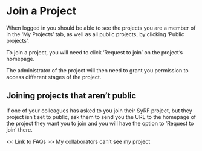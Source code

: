 # Join a Project {#join}

When logged in you should be able to see the projects you are a member of in the 'My Projects' tab, as well as all public projects, by clicking ‘Public projects’.

To join a project, you will need to click ‘Request to join’ on the project’s homepage.

The administrator of the project will then need to grant you permission to access different stages of the project.

## Joining projects that aren't public
If one of your colleagues has asked to you join their SyRF project, but they project isn't set to public, ask them to send you the URL to the homepage of the project they want you to join and you will have the option to 'Request to join' there.

<< Link to FAQs >>
My collaborators can’t see my project